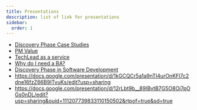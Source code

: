 ```yaml
---
title: Presentations
description: list of link for presentations
sidebar:
  order: 1
---
```


* [Discovery Phase Case Studies](https://docs.google.com/presentation/d/1VRrmRTv658gNd82uTDSrnzXM2MLZrTdH/edit#slide=id.p1)
* [PM Value](https://1drv.ms/p/s!Aq9d1RgdmUkfg3EczP_Qfj3fMsl_?e=2Gkuat)
* [TechLead as a service](https://1drv.ms/p/s!Aq9d1RgdmUkfg3PDsGNL4xTJ2vmX?e=TedVEo)
* [Why do I need a BA?](https://1drv.ms/p/s!Aq9d1RgdmUkfg0bshibO4VOCcmGf?e=90cx6Q)
* [Discovery Phase in Software Development](https://1drv.ms/p/s!Aq9d1RgdmUkfg0S0rZo1q4rWguaF?e=pvBfRg)
* https://docs.google.com/presentation/d/1kGCQCr5a1a9nTI4urOnKFl7c2dne16fzZ66B9ITvuKs/edit?usp=sharing
* https://docs.google.com/presentation/d/12rLbt9b__89IBvtB7G5O8Oi7pOGs0nDL/edit?usp=sharing&ouid=111207739833110150502&rtpof=true&sd=true